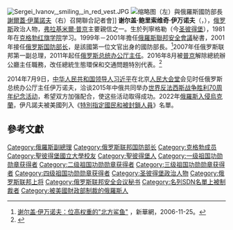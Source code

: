 {{noteTA
|G1=TO
|G2=PP
|1=zh-cn:克格勃; zh-tw:KGB; zh-hk:蘇聯秘密警察; zh-sg:KGB;
|2=zh-cn:伊万; zh-tw:伊凡;
}}
[[File:Sergei_Ivanov,_smiling,_in_red_vest.JPG|thumb]]
[[File:Defense.gov_News_Photo_020313-D-2987S-016.jpg|缩略图]]（左）與俄羅斯國防部長[[謝爾蓋·伊萬諾夫|謝爾蓋·伊萬諾夫]]（右）召開聯合記者會]]
'''谢尔盖·鲍里索维奇·伊万诺夫'''（{{lang-ru|Серге́й Бори́сович Ивано́в}}，{{bd|1953年|1月31日|||catIdx=Ivanov}}），[[俄罗斯|俄罗斯]]政治人物，[[弗拉基米爾·普京|弗拉基米爾·普京]]主要親信之一。生於列寧格勒（今[[圣彼得堡|圣彼得堡]]），1981年在[[对外情报学院|克格勃红旗学院]]学习。1999年－2001年擔任[[俄羅斯聯邦安全會議|俄羅斯聯邦安全會議]]秘書，2001年接任[[俄羅斯國防部|俄罗斯国防部长]]，是該國第一位文官出身的國防部長。<ref>[http://news.xinhuanet.com/world/2006-11/25/content_5372783.htm 谢尔盖·伊万诺夫：位高权重的"北方鲨鱼"] {{Wayback|url=http://news.xinhuanet.com/world/2006-11/25/content_5372783.htm |date=20160822182533 }}，新華網，2006-11-25。</ref>2007年任俄罗斯联邦第一副总理，2011年起任[[俄罗斯总统办公厅主任|俄罗斯总统办公厅主任]]。2016年8月被[[弗拉基米爾·普京|普京]]解除總統辦公廳主任職務，改任總統生態環保和交通問題特別代表。<ref>{{Cite news |url=http://www.chinanews.com/gj/2016/08-12/7970677.shtml |title=普京解除俄罗斯总统办公厅主任伊万诺夫职务 |publisher=中新網 |date=2016-08-12 |accessdate=2016-08-15 |archive-date=2016-08-15 |archive-url=https://web.archive.org/web/20160815023249/http://www.chinanews.com/gj/2016/08-12/7970677.shtml |dead-url=no }}</ref>

2014年7月9日，[[中华人民共和国最高领导人|中华人民共和国领导人]][[习近平|习近平]]在北京[[人民大会堂|人民大会堂]]会见时任俄罗斯总统办公厅主任伊万诺夫，洽谈2015年中俄共同举办[[纪念中国人民抗日战争暨世界反法西斯战争胜利70周年大会|世界反法西斯战争胜利70周年纪念活动]]，希望双方加强配合，使这些活动取得成功。2022年[[俄羅斯入侵烏克蘭|俄羅斯入侵烏克蘭]]，伊凡諾夫被美國列入《[[特別指定國民和被封鎖人員|特別指定國民和被封鎖人員]]》名單。

==參考文獻==
{{Reflist}}

{{commonscat|Sergei Ivanov}}
{{start box}}
{{succession box|[[伊戈爾·德米特里耶維奇·謝爾蓋耶夫|伊戈爾·德米特里耶維奇·謝爾蓋耶夫]]|[[阿纳托利·谢尔久科夫|阿纳托利·谢尔久科夫]]|[[俄罗斯联邦|俄罗斯联邦]][[国防部长|国防部长]]|2001年－2007年}}
{{end box}}

{{Authority control}}
{{DEFAULTSORT:Ivanov, Sergei}}

[[Category:俄羅斯副總理|Category:俄羅斯副總理]]
[[Category:俄罗斯联邦国防部长|Category:俄罗斯联邦国防部长]]
[[Category:克格勃成员|Category:克格勃成员]]
[[Category:聖彼得堡國立大學校友|Category:聖彼得堡國立大學校友]]
[[Category:聖彼得堡人|Category:聖彼得堡人]]
[[Category:一级祖国功勋勋章获得者|Category:一级祖国功勋勋章获得者]]
[[Category:二级祖国功勋勋章获得者|Category:二级祖国功勋勋章获得者]]
[[Category:三级祖国功勋勋章获得者|Category:三级祖国功勋勋章获得者]]
[[Category:四级祖国功勋勋章获得者|Category:四级祖国功勋勋章获得者]]
[[Category:圣彼得堡政治人物|Category:圣彼得堡政治人物]]
[[Category:俄罗斯联邦上将|Category:俄罗斯联邦上将]]
[[Category:俄罗斯联邦安全会议秘书|Category:俄罗斯联邦安全会议秘书]]
[[Category:名列SDN名單上被制裁者|Category:名列SDN名單上被制裁者]]
[[Category:被美國財政部制裁的俄羅斯人|Category:被美國財政部制裁的俄羅斯人]]